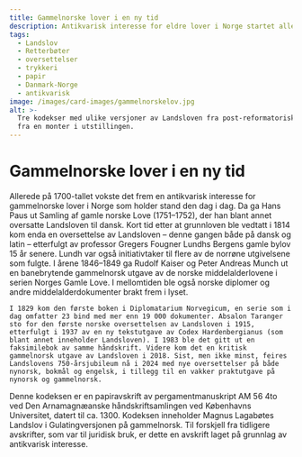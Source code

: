 ```yaml
---
title: Gammelnorske lover i en ny tid
description: Antikvarisk interesse for eldre lover i Norge startet allerede på 1700-tallet.
tags:
  - Landslov
  - Retterbøter
  - oversettelser
  - trykkeri
  - papir
  - Danmark-Norge
  - antikvarisk
image: /images/card-images/gammelnorskelov.jpg
alt: >-
  Tre kodekser med ulike versjoner av Landsloven fra post-reformatorisk tid -
  fra en monter i utstillingen.
---
```



# Gammelnorske lover i en ny tid

<Container stil="initial side">
    Allerede på 1700-tallet vokste det frem en antikvarisk interesse for gammelnorske lover i Norge som holder stand den dag i dag. Da ga Hans Paus ut Samling af gamle norske Love (1751–1752), der han blant annet oversatte Landsloven til dansk. Kort tid etter at grunnloven ble vedtatt i 1814 kom enda en oversettelse av Landsloven – denne gangen både på dansk og latin – etterfulgt av professor Gregers Fougner Lundhs Bergens gamle bylov 15 år senere. Lundh var også initiativtaker til flere av de norrøne utgivelsene som fulgte. I årene 1846–1849 ga Rudolf Kaiser og Peter Andreas Munch ut en banebrytende gammelnorsk utgave av de norske middelalderlovene i serien Norges Gamle Love. I mellomtiden ble også norske diplomer og andre middelalderdokumenter brakt frem i lyset. 
    
    I 1829 kom den første boken i Diplomatarium Norvegicum, en serie som i dag omfatter 23 bind med mer enn 19 000 dokumenter. Absalon Taranger sto for den første norske oversettelsen av Landsloven i 1915, etterfulgt i 1937 av en ny tekstutgave av Codex Hardenbergianus (som blant annet inneholder Landsloven). I 1983 ble det gitt ut en faksimilebok av samme håndskrift. Videre kom det en kritisk gammelnorsk utgave av Landsloven i 2018. Sist, men ikke minst, feires Landslovens 750-årsjubileum nå i 2024 med nye oversettelser på både nynorsk, bokmål og engelsk, i tillegg til en vakker praktutgave på nynorsk og gammelnorsk.
</Container>

<Work id="ubb-ms-0081-a" marcus="https://marcus.uib.no/instance/manuscript/ubb-ms-0081-a.html">
Denne kodeksen er en papiravskrift av pergamentmanuskript AM 56 4to ved Den Arnamagnæanske håndskriftsamlingen ved Københavns Universitet, datert til ca. 1300. Kodeksen inneholder Magnus Lagabøtes Landslov i Gulatingversjonen på gammelnorsk. Til forskjell fra tidligere avskrifter, som var til juridisk bruk, er dette en avskrift laget på grunnlag av antikvarisk interesse.
</Work>

